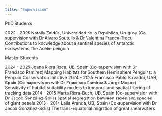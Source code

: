 ```yaml
---
title: "Supervision"
---
```


PhD Students

2022 - 2025	Natalia Zaldúa, Universidad de la República, Uruguay (Co-supervision with Dr Alvaro Soutullo & Dr Valentina Franco-Trecu)
Contributions to knowledge about a sentinel species of Antarctic ecosystems, the Adélie penguin

Master Students

2024 - 2025	Joana Riera Roca, UB, Spain (Co-supervision with Dr Francisco Ramírez)
	Mapping Habitats for Southern Hemisphere Penguins: a Penguin Conservation Initiative
2024 - 2025	Francisco Pablo Salvador, UAB, Spain (Co-supervision with Dr Francisco Ramírez & Jorge Mestre)
	Sensitivity of habitat suitability models to temporal and spatial filtering of tracking data
2014 - 2015	Marta Riera-Buch, UB, Spain (Co-supervision with Dr Jacob González-Solís)
	Spatial segregation between sexes and species of giant petrels
2013 - 2014	Laila Aranda, UB, Spain (Co-supervision with Dr Jacob González-Solís)
	The trans-equatorial migration of great shearwaters
